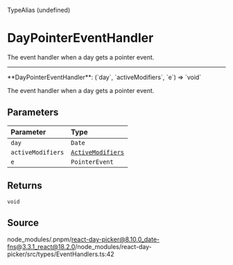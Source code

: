 <SectionTitle>TypeAlias (undefined)</SectionTitle>

# DayPointerEventHandler

<Description>The event handler when a day gets a pointer event.</Description>

---

<a id="undefined" name="undefined"></a>

<SignatureMemberIdentifier>
  **DayPointerEventHandler**: (`day`, `activeModifiers`, `e`) => `void`
</SignatureMemberIdentifier>

The event handler when a day gets a pointer event.

## Parameters

| Parameter         | Type                                                           |
| :---------------- | :------------------------------------------------------------- |
| `day`             | `Date`                                                         |
| `activeModifiers` | [`ActiveModifiers`](/docs/api/type-aliases/ActiveModifiers.md) |
| `e`               | `PointerEvent`                                                 |

## Returns

`void`

## Source

node_modules/.pnpm/react-day-picker@8.10.0_date-fns@3.3.1_react@18.2.0/node_modules/react-day-picker/src/types/EventHandlers.ts:42
